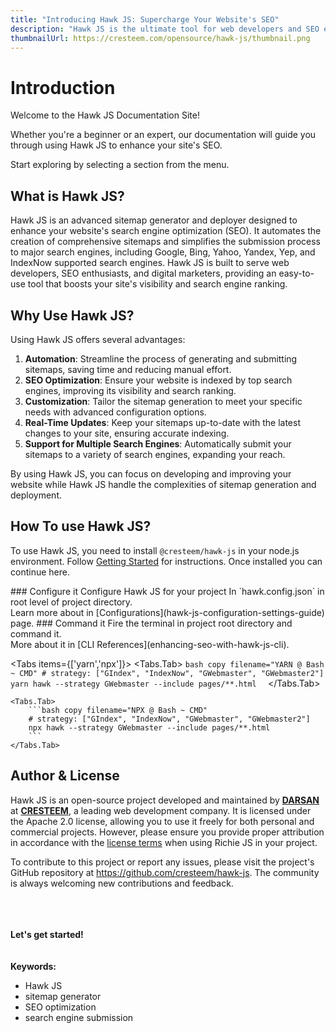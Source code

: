 ---
title: "Introducing Hawk JS: Supercharge Your Website's SEO"
description: "Hawk JS is the ultimate tool for web developers and SEO enthusiasts. Find out how it can streamline your SEO efforts, ensuring your website gains visibility and improves its search engine ranking."
thumbnailUrl: https://cresteem.com/opensource/hawk-js/thumbnail.png
---

# Introduction
Welcome to the Hawk JS Documentation Site!

Whether you're a beginner or an expert, our documentation will guide you through using Hawk JS to enhance your site's SEO.

Start exploring by selecting a section from the menu.


## What is Hawk JS?
Hawk JS is an advanced sitemap generator and deployer designed to enhance your website's search engine optimization (SEO). It automates the creation of comprehensive sitemaps and simplifies the submission process to major search engines, including Google, Bing, Yahoo, Yandex, Yep, and IndexNow supported search engines. Hawk JS is built to serve web developers, SEO enthusiasts, and digital marketers, providing an easy-to-use tool that boosts your site's visibility and search engine ranking.

## Why Use Hawk JS?

Using Hawk JS offers several advantages:

1. **Automation**: Streamline the process of generating and submitting sitemaps, saving time and reducing manual effort.
2. **SEO Optimization**: Ensure your website is indexed by top search engines, improving its visibility and search ranking.
3. **Customization**: Tailor the sitemap generation to meet your specific needs with advanced configuration options.
4. **Real-Time Updates**: Keep your sitemaps up-to-date with the latest changes to your site, ensuring accurate indexing.
6. **Support for Multiple Search Engines**: Automatically submit your sitemaps to a variety of search engines, expanding your reach.

By using Hawk JS, you can focus on developing and improving your website while Hawk JS handle the complexities of sitemap generation and deployment.

## How To use Hawk JS?
To use Hawk JS, you need to install `@cresteem/hawk-js` in your node.js environment. Follow [Getting Started](getting-started-with-hawk-js) for instructions. Once installed you can continue here.


<Steps>
### Configure it
Configure Hawk JS for your project In `hawk.config.json` in root level of project directory.
<br/>Learn more about in [Configurations](hawk-js-configuration-settings-guide) page.
### Command it
Fire the terminal in project root directory and command it.
<br/>More about it in [CLI References](enhancing-seo-with-hawk-js-cli).

<Tabs items={['yarn','npx']}>
    <Tabs.Tab>
        ```bash copy filename="YARN @ Bash ~ CMD"
        # strategy: ["GIndex", "IndexNow", "GWebmaster", "GWebmaster2"]
        yarn hawk --strategy GWebmaster --include pages/**.html 
        ```
    </Tabs.Tab>

    <Tabs.Tab>
        ```bash copy filename="NPX @ Bash ~ CMD"
        # strategy: ["GIndex", "IndexNow", "GWebmaster", "GWebmaster2"]
        npx hawk --strategy GWebmaster --include pages/**.html
        ```
    </Tabs.Tab>
</Tabs>
</Steps>

## Author & License
Hawk JS is an open-source project developed and maintained by  <a href="https://in.linkedin.com/in/iamspdarsan"><b>DARSAN</b></a> at [**CRESTEEM**](https://cresteem.com/), a leading web development company. It is licensed under the Apache 2.0 license, allowing you to use it freely for both personal and commercial projects. However, please ensure you provide proper attribution in accordance with the [license terms](https://github.com/cresteem/Hawk-JS/blob/main/LICENSE) when using Richie JS in your project.

To contribute to this project or report any issues, please visit the project's GitHub repository at
https://github.com/cresteem/hawk-js. The community is always welcoming new contributions and feedback.


<br/>
<br/>
<br/>
<b>Let's get started!</b>


<br/>
<br/>
<br/>
<strong>Keywords:</strong>
<ul className={style.keywords}>
    <li>Hawk JS</li>
    <li>sitemap generator</li>
    <li>SEO optimization</li>
    <li>search engine submission</li>
</ul>
